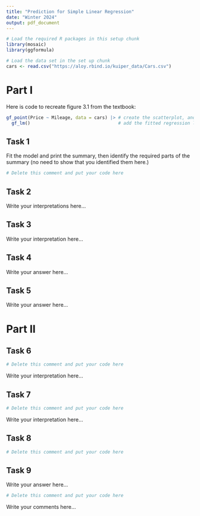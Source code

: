 ```yaml
---
title: "Prediction for Simple Linear Regression"
date: "Winter 2024"
output: pdf_document
---
```


```r
# Load the required R packages in this setup chunk
library(mosaic)
library(ggformula)

# Load the data set in the set up chunk
cars <- read.csv("https://aloy.rbind.io/kuiper_data/Cars.csv")
```


# Part I

Here is code to recreate figure 3.1 from the textbook:

```r
gf_point(Price ~ Mileage, data = cars) |> # create the scatterplot, and then
  gf_lm()                                 # add the fitted regression line
```


## Task 1

Fit the model and print the summary, then identify the required parts of the summary (no need to show that you identified them here.)

```r
# Delete this comment and put your code here
```


## Task 2

Write your interpretations here...


## Task 3

Write your interpretation here...


## Task 4

Write your answer here...


## Task 5

Write your answer here...


# Part II

## Task 6

```r
# Delete this comment and put your code here
```

Write your interpretation here...


## Task 7

```r
# Delete this comment and put your code here
```

Write your interpretation here...


## Task 8

```r
# Delete this comment and put your code here
```

## Task 9

Write your answer here...

```r
# Delete this comment and put your code here
```

Write your comments here...
